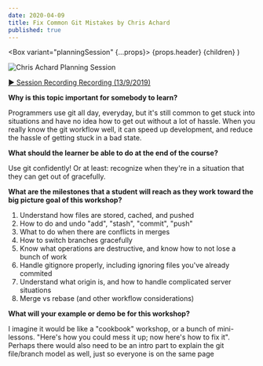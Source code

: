 ```yaml
---
date: 2020-04-09
title: Fix Common Git Mistakes by Chris Achard
published: true
---
```



  <Box variant="planningSession" {...props}>
    {props.header}
    {children}
  </Box>
)

![Chris Achard Planning Session](./fix-common-git-mistakes-planning-session.png)

[▶️ Session Recording Recording (13/9/2019)](https://www.dropbox.com/sh/xr52l23zugwnz6w/AAD9AwbSHU8qZvrpFvMbIC6Va?dl=0)

**Why is this topic important for somebody to learn?**

Programmers use git all day, everyday, but it's still common to get stuck into situations and have no idea how to get out without a lot of hassle. When you really know the git workflow well, it can speed up development, and reduce the hassle of getting stuck in a bad state.

**What should the learner be able to do at the end of the course?**

Use git confidently! Or at least: recognize when they're in a situation that they can get out of gracefully.

**What are the milestones that a student will reach as they work toward the big picture goal of this workshop?**

1. Understand how files are stored, cached, and pushed
2. How to do and undo "add", "stash", "commit", "push"
3. What to do when there are conflicts in merges
4. How to switch branches gracefully
5. Know what operations are destructive, and know how to not lose a bunch of work
6. Handle gitignore properly, including ignoring files you've already commited
7. Understand what origin is, and how to handle complicated server situations
8. Merge vs rebase (and other workflow considerations)

**What will your example or demo be for this workshop?**

I imagine it would be like a "cookbook" workshop, or a bunch of mini-lessons. "Here's how you could mess it up; now here's how to fix it". Perhaps there would also need to be an intro part to explain the git file/branch model as well, just so everyone is on the same page
